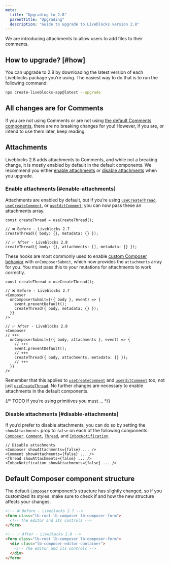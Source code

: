 ```yaml
---
meta:
  title: "Upgrading to 2.8"
  parentTitle: "Upgrading"
  description: "Guide to upgrade to Liveblocks version 2.8"
---
```


We are introducing attachments to allow users to add files to their comments.

## How to upgrade? [#how]

You can upgrade to 2.8 by downloading the latest version of each Liveblocks
package you’re using. The easiest way to do that is to run the following
command:

```bash
npx create-liveblocks-app@latest --upgrade
```

## All changes are for Comments

If you are not using Comments or are not using
[the default Comments components](/docs/ready-made-features/comments/default-components),
there are no breaking changes for you! However, if you are, or intend to use
them later, keep reading.

## Attachments

Liveblocks 2.8 adds attachments to Comments, and while not a breaking change, it
is mostly enabled by default in the default components. We recommend you either
[enable attachments](#enable-attachments) or
[disable attachments](#disable-attachments) when you upgrade.

### Enable attachments [#enable-attachments]

Attachments are enabled by default, but if you’re using
[`useCreateThread`](/docs/api-reference/liveblocks-react#useCreateThread),
[`useCreateComment`](/docs/api-reference/liveblocks-react#useCreateComment), or
[`useEditComment`](/docs/api-reference/liveblocks-react#useEditComment), you can
now pass these an attachments array.

```tsx
const createThread = useCreateThread();

// ❌ Before - Liveblocks 2.7
createThread({ body: {}, metadata: {} });

// ✅ After - Liveblocks 2.8
createThread({ body: {}, attachments: [], metadata: {} });
```

These hooks are most commonly used to enable
[custom Composer behavior](/docs/api-reference/liveblocks-react-ui#Custom-behavior)
with `onComposerSubmit`, which now provides the `attachments` array for you. You
must pass this to your mutations for attachments to work correctly.

```tsx
const createThread = useCreateThread();

// ❌ Before - Liveblocks 2.7
<Composer
  onComposerSubmit={({ body }, event) => {
    event.preventDefault();
    createThread({ body, metadata: {} });
  }}
/>

// ✅ After - Liveblocks 2.8
<Composer
// +++
  onComposerSubmit={({ body, attachments }, event) => {
    // +++
    event.preventDefault();
    // +++
    createThread({ body, attachments, metadata: {} });
    // +++
  }}
/>
```

Remember that this applies to
[`useCreateComment`](/docs/api-reference/liveblocks-react#useCreateComment) and
[`useEditComment`](/docs/api-reference/liveblocks-react#useEditComment) too, not
just [`useCreateThread`](/docs/api-reference/liveblocks-react#useCreateThread).
No further changes are necessary to enable attachments in the default
components.

{/* TODO If you’re using primitives you must ... */}

### Disable attachments [#disable-attachments]

If you’d prefer to disable attachments, you can do so by setting the
`showAttachments` prop to `false` on each of the following components:
[`Composer`](/docs/api-reference/liveblocks-react-ui#Composer),
[`Comment`](/docs/api-reference/liveblocks-react-ui#Comment),
[`Thread`](/docs/api-reference/liveblocks-react-ui#Thread), and
[`InboxNotification`](/docs/api-reference/liveblocks-react-ui#InboxNotification.Thread).

```tsx
// Disable attachments
<Composer showAttachments={false} ... />
<Comment showAttachments={false} ... />
<Thread showAttachments={false} ... />
<InboxNotification showAttachments={false} ... />
```

## Default Composer component structure

The default [`Composer`](/docs/api-reference/liveblocks-react-ui#Composer)
component’s structure has slightly changed, so if you customized its styles:
make sure to check if and how the new structure affects your changes.

```html
<!-- ❌ Before - Liveblocks 2.7 -->
<form class="lb-root lb-composer lb-composer-form">
  <!-- The editor and its controls -->
</form>

<!-- ✅ After - Liveblocks 2.8 -->
<form class="lb-root lb-composer lb-composer-form">
  <div class="lb-composer-editor-container">
    <!-- The editor and its controls -->
  </div>
</form>
```
